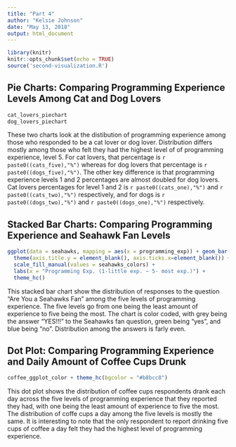 ```yaml
---
title: "Part 4"
author: "Kelsie Johnson"
date: "May 13, 2018"
output: html_document
---
```


```r
library(knitr)
knitr::opts_chunk$set(echo = TRUE)
source('second-visualization.R')
```


Pie Charts: Comparing Programming Experience Levels Among Cat and Dog Lovers
----------------------------------------------------------------------------

```r
cat_lovers_piechart
dog_lovers_piechart
```

These two charts look at the distibution of programming experience among those who responded to be a cat lover or dog lover. Distribution differs mostly among those who felt they had the highest level of of programming experience, level 5. For cat lovers, that percentage is `r paste0((cats_five),"%")` whereas for dog lovers that percentage is `r paste0((dogs_five),"%")`. The other key difference is that programming experience levels 1 and 2 percentages are almost doubled for dog lovers. Cat lovers percentages for level 1 and 2 is `r paste0((cats_one),"%")` and `r paste0((cats_two),"%")` respectively, and for dogs is `r paste0((dogs_two),"%")` and `r paste0((dogs_one),"%")` respectively.


Stacked Bar Charts: Comparing Programming Experience and Seahawk Fan Levels
----------------------------------------------------------------------------

```r
ggplot(data = seahawks, mapping = aes(x = programming_exp)) + geom_bar(aes(fill=seahawks_fan))+
  theme(axis.title.y = element_blank(), axis.ticks.x=element_blank()) + 
  scale_fill_manual(values = seahawks_colors) +
  labs(x = "Programming Exp. (1-little exp. ~ 5- most exp.)") +
  theme_hc()
```

This stacked bar chart show the distribution of responses to the question "Are You a Seahawks Fan" among the five levels of programming experience. The five levels go from one being the least amount of experience to five being the most. The chart is color coded, with grey being the answer "YES!!!" to the Seahawks fan question, green being "yes", and blue being "no". Distribution among the answers is farly even.
 
Dot Plot: Comparing Programming Experience and Daily Amount of Coffee Cups Drunk
--------------------------------------------------------------------------------

```r
coffee_ggplot_color + theme_hc(bgcolor = "#b8bcc8")
```

This dot plot shows the distribution of coffee cups respondents drank each day across the five levels of programming experience that they reported they had, with one being the least amount of experience to five the most. The distribution of coffe cups a day among the five levels is mostly the same. It is interesting to note that the only respondent to report drinking five cups of coffee a day felt they had the highest level of programming experience.